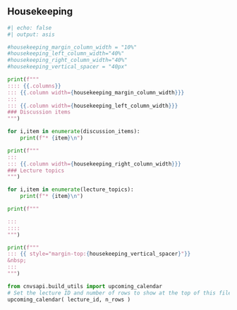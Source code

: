 ## Housekeeping


```python
#| echo: false
#| output: asis

#housekeeping_margin_column_width = "10%"
#housekeeping_left_column_width="40%"
#housekeeping_right_column_width="40%"
#housekeeping_vertical_spacer = "40px"

print(f"""
:::: {{.columns}}
::: {{.column width={housekeeping_margin_column_width}}}
:::
::: {{.column width={housekeeping_left_column_width}}}
### Discussion items
""")

for i,item in enumerate(discussion_items):
    print(f"* {item}\n")

print(f"""
:::
::: {{.column width={housekeeping_right_column_width}}}
### Lecture topics
""")

for i,item in enumerate(lecture_topics):
    print(f"* {item}\n")

print(f"""

:::
::::
""")

print(f"""
::: {{ style="margin-top:{housekeeping_vertical_spacer}"}}
&nbsp;
:::
""")

from cnvsapi.build_utils import upcoming_calendar
# Set the lecture ID and number of rows to show at the top of this file!
upcoming_calendar( lecture_id, n_rows )
```
